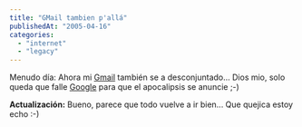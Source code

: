 ```yaml
---
title: "GMail tambien p'allá"
publishedAt: "2005-04-16"
categories: 
  - "internet"
  - "legacy"
---
```


Menudo día: Ahora mi [Gmail](http://www.gmail.com) también se a desconjuntado... Dios mio, solo queda que falle [Google](http://www.google.com) para que el apocalipsis se anuncie ;-)

**Actualización:** Bueno, parece que todo vuelve a ir bien... Que quejica estoy echo :-)
